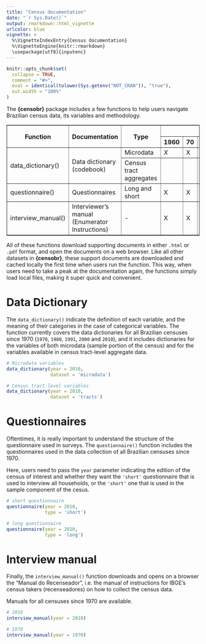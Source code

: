 ---
title: "Census documentation"
date: "`r Sys.Date()`"
output: rmarkdown::html_vignette
urlcolor: blue
vignette: >
  %\VignetteIndexEntry{Census documentation}
  %\VignetteEngine{knitr::rmarkdown}
  \usepackage[utf8]{inputenc}
---

```{r, include = FALSE}
knitr::opts_chunk$set(
  collapse = TRUE,
  comment = "#>",
  eval = identical(tolower(Sys.getenv("NOT_CRAN")), "true"),
  out.width = "100%"
)
```

The **{censobr}** package includes a few functions to help users navigate Brazilian census data, its variables and methodology. 


<table cellpadding="0" cellspacing="0" style="border-collapse:collapse" border="1">
    <thead>
        <tr>
            <th rowspan="2"><center>Function</center></th>
            <th rowspan="2"><center>Documentation</center></th>
            <th rowspan="2"><center>Type</center></th>
            <th colspan="7"><center>Years available</center></th>
        </tr>
        <tr>
            <th>1960</th>
            <th>70</th>
            <th>80</th>
            <th>91</th>
            <th>2000</th>
            <th>10</th>
            <th>22</th>
        </tr>
    </thead>
    <tbody>
        <tr>
            <td rowspan="2" valign="middle">data_dictionary()</td>
            <td rowspan="2" valign="middle">Data dictionary (codebook)</td>
            <td>Microdata</td>
            <td><i>X</i></td>
            <td>X</td>
            <td>X</td>
            <td>X</td>
            <td>X</td>
            <td>X</td>
            <td><i>soon</i></td>
        </tr>
        <tr>
            <td>Census tract aggregates</td>
            <td></td>
            <td></td>
            <td></td>
            <td></td>
            <td>X</td>
            <td>X</td>
            <td><i>soon</i></td>
        </tr>
        <tr>
            <td>questionnaire()</td>
            <td>Questionnaires</td>
            <td>Long and short</td>
            <td>X</td>
            <td>X</td>
            <td>X</td>
            <td>X</td>
            <td>X</td>
            <td>X</td>
            <td>X</td>
        </tr>
        <tr>
            <td>interview_manual()</td>
            <td>Interviewer’s manual (Enumerator Instructions)</td>
            <td>-</td>
            <td>X</td>
            <td>X</td>
            <td>X</td>
            <td>X</td>
            <td>X</td>
            <td>X</td>
            <td>X</td>
        </tr>
    </tbody>
</table>



All of these functions download supporting documents in either `.html` or `.pdf` format, and open the documents on a web browser. Like all other datasets in **{censobr}**, these support documents are downloaded and cached locally the first time when users run the function. This way, when users need to take a peak at the documentation again, the functions simply load local files, making it super quick and convenient.


# Data Dictionary

The `data_dictionary()` indicate the definition of each variable, and the meaning of their categories in the case of categorical variables. The function currently covers the data dictionaries for all Brazilian censuses since 1970 (`1970`, `1980`, `1991`, `2000` and `2010`), and it includes dictionaries for the variables of both microdata (sample portion of the census) and for the variables available in census tract-level aggregate data.


```{r, eval = FALSE}
# Microdata variables
data_dictionary(year = 2010,
                dataset = 'microdata')

# Census tract-level variables
data_dictionary(year = 2010,
                dataset = 'tracts')
```


# Questionnaires

Oftentimes, it is really important to understand the structure of the questionnaire used in surveys. The `questionnaire()` function includes the questionnaires used in the data collection of all Brazilian censuses since 1970.

Here, users need to pass the `year` parameter indicating the edition of the census of interest and whether they want the `'short'` questionnaire that is used to interview all households, or the `'short'` one that is used in the sample component of the cesus.

```{r, eval = FALSE}
# short questionnaire
questionnaire(year = 2010, 
              type = 'short')

# long questionnaire
questionnaire(year = 2010, 
              type = 'long')
```


# Interview manual

Finally, the `interview_manual()` function downloads and opens on a browser the "Manual do Recenseador", i.e. the manual of instructions for IBGE's census takers (recenseadores) on how to collect the census data.

Manuals for all censuses since 1970 are available.

```{r, eval = FALSE}
# 2010
interview_manual(year = 2010)

# 1970
interview_manual(year = 1970)
```


